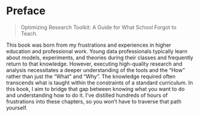 # Preface {.unnumbered}

> Optimizing Research Toolkit: A Guide for What School Forgot to Teach.

This book was born from my frustrations and experiences in higher education and professional work. Young data professionals typically learn about models, experiments, and theories during their classes and frequently return to that knowledge. However, executing high-quality research and analysis necessitates a deeper understanding of the tools and the "How" rather than just the "What" and "Why". The knowledge required often transcends what is taught within the constraints of a standard curriculum. In this book, I aim to bridge that gap between knowing what you want to do and understanding how to do it. I've distilled hundreds of hours of frustrations into these chapters, so you won't have to traverse that path yourself.
